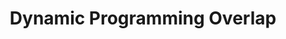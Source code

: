 ---
id: "alg_tf_007"
questionType: "TRUE_FALSE"
title: "Dynamic Programming Overlap"
statement: "Dynamic programming is used when subproblems overlap."
difficulty: "HARD"
category: "Algorithms"
correctAnswer: true
explanation: "DP solves overlapping subproblems efficiently using memoization or tabulation."
---